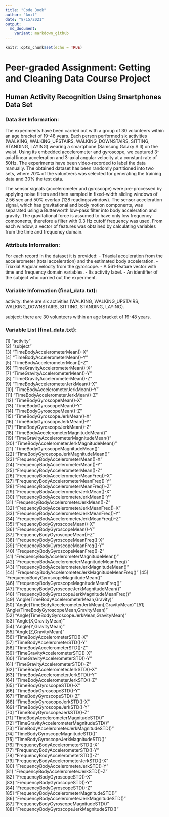 ```yaml
---
title: "Code Book"
author: "Anıl"
date: "8/15/2021"
output:
  md_document:
    variant: markdown_github
---
```


```r
knitr::opts_chunk$set(echo = TRUE)
```

# Peer-graded Assignment: Getting and Cleaning Data Course Project

## Human Activity Recognition Using Smartphones Data Set

### Data Set Information:

The experiments have been carried out with a group of 30 volunteers within an age bracket of 19-48 years. Each person performed six activities (WALKING, WALKING_UPSTAIRS, WALKING_DOWNSTAIRS, SITTING, STANDING, LAYING) wearing a smartphone (Samsung Galaxy S II) on the waist. Using its embedded accelerometer and gyroscope, we captured 3-axial linear acceleration and 3-axial angular velocity at a constant rate of 50Hz. The experiments have been video-recorded to label the data manually. The obtained dataset has been randomly partitioned into two sets, where 70% of the volunteers was selected for generating the training data and 30% the test data.

The sensor signals (accelerometer and gyroscope) were pre-processed by applying noise filters and then sampled in fixed-width sliding windows of 2.56 sec and 50% overlap (128 readings/window). The sensor acceleration signal, which has gravitational and body motion components, was separated using a Butterworth low-pass filter into body acceleration and gravity. The gravitational force is assumed to have only low frequency components, therefore a filter with 0.3 Hz cutoff frequency was used. From each window, a vector of features was obtained by calculating variables from the time and frequency domain.

### Attribute Information:

For each record in the dataset it is provided:
- Triaxial acceleration from the accelerometer (total acceleration) and the estimated body acceleration.
- Triaxial Angular velocity from the gyroscope.
- A 561-feature vector with time and frequency domain variables.
- Its activity label.
- An identifier of the subject who carried out the experiment. 

### Variable Information (final_data.txt):

activity: there are six activities (WALKING, WALKING_UPSTAIRS, WALKING_DOWNSTAIRS, SITTING, STANDING, LAYING).

subject: there are 30 volunteers within an age bracket of 19-48 years.

### Variable List (final_data.txt):

 [1] "activity"                                         
 [2] "subject"                                          
 [3] "TimeBodyAccelerometerMean()-X"                    
 [4] "TimeBodyAccelerometerMean()-Y"                    
 [5] "TimeBodyAccelerometerMean()-Z"                    
 [6] "TimeGravityAccelerometerMean()-X"                 
 [7] "TimeGravityAccelerometerMean()-Y"                 
 [8] "TimeGravityAccelerometerMean()-Z"                 
 [9] "TimeBodyAccelerometerJerkMean()-X"                
[10] "TimeBodyAccelerometerJerkMean()-Y"                
[11] "TimeBodyAccelerometerJerkMean()-Z"                
[12] "TimeBodyGyroscopeMean()-X"                        
[13] "TimeBodyGyroscopeMean()-Y"                        
[14] "TimeBodyGyroscopeMean()-Z"                        
[15] "TimeBodyGyroscopeJerkMean()-X"                    
[16] "TimeBodyGyroscopeJerkMean()-Y"                    
[17] "TimeBodyGyroscopeJerkMean()-Z"                    
[18] "TimeBodyAccelerometerMagnitudeMean()"             
[19] "TimeGravityAccelerometerMagnitudeMean()"          
[20] "TimeBodyAccelerometerJerkMagnitudeMean()"         
[21] "TimeBodyGyroscopeMagnitudeMean()"                 
[22] "TimeBodyGyroscopeJerkMagnitudeMean()"             
[23] "FrequencyBodyAccelerometerMean()-X"               
[24] "FrequencyBodyAccelerometerMean()-Y"               
[25] "FrequencyBodyAccelerometerMean()-Z"               
[26] "FrequencyBodyAccelerometerMeanFreq()-X"           
[27] "FrequencyBodyAccelerometerMeanFreq()-Y"           
[28] "FrequencyBodyAccelerometerMeanFreq()-Z"           
[29] "FrequencyBodyAccelerometerJerkMean()-X"           
[30] "FrequencyBodyAccelerometerJerkMean()-Y"           
[31] "FrequencyBodyAccelerometerJerkMean()-Z"           
[32] "FrequencyBodyAccelerometerJerkMeanFreq()-X"       
[33] "FrequencyBodyAccelerometerJerkMeanFreq()-Y"       
[34] "FrequencyBodyAccelerometerJerkMeanFreq()-Z"       
[35] "FrequencyBodyGyroscopeMean()-X"                   
[36] "FrequencyBodyGyroscopeMean()-Y"                   
[37] "FrequencyBodyGyroscopeMean()-Z"                   
[38] "FrequencyBodyGyroscopeMeanFreq()-X"               
[39] "FrequencyBodyGyroscopeMeanFreq()-Y"               
[40] "FrequencyBodyGyroscopeMeanFreq()-Z"               
[41] "FrequencyBodyAccelerometerMagnitudeMean()"        
[42] "FrequencyBodyAccelerometerMagnitudeMeanFreq()"    
[43] "FrequencyBodyAccelerometerJerkMagnitudeMean()"    
[44] "FrequencyBodyAccelerometerJerkMagnitudeMeanFreq()"
[45] "FrequencyBodyGyroscopeMagnitudeMean()"            
[46] "FrequencyBodyGyroscopeMagnitudeMeanFreq()"        
[47] "FrequencyBodyGyroscopeJerkMagnitudeMean()"        
[48] "FrequencyBodyGyroscopeJerkMagnitudeMeanFreq()"    
[49] "Angle(TimeBodyAccelerometerMean,Gravity)"         
[50] "Angle(TimeBodyAccelerometerJerkMean),GravityMean)"
[51] "Angle(TimeBodyGyroscopeMean,GravityMean)"         
[52] "Angle(TimeBodyGyroscopeJerkMean,GravityMean)"     
[53] "Angle(X,GravityMean)"                             
[54] "Angle(Y,GravityMean)"                             
[55] "Angle(Z,GravityMean)"                             
[56] "TimeBodyAccelerometerSTD()-X"                     
[57] "TimeBodyAccelerometerSTD()-Y"                     
[58] "TimeBodyAccelerometerSTD()-Z"                     
[59] "TimeGravityAccelerometerSTD()-X"                  
[60] "TimeGravityAccelerometerSTD()-Y"                  
[61] "TimeGravityAccelerometerSTD()-Z"                  
[62] "TimeBodyAccelerometerJerkSTD()-X"                 
[63] "TimeBodyAccelerometerJerkSTD()-Y"                 
[64] "TimeBodyAccelerometerJerkSTD()-Z"                 
[65] "TimeBodyGyroscopeSTD()-X"                         
[66] "TimeBodyGyroscopeSTD()-Y"                         
[67] "TimeBodyGyroscopeSTD()-Z"                         
[68] "TimeBodyGyroscopeJerkSTD()-X"                     
[69] "TimeBodyGyroscopeJerkSTD()-Y"                     
[70] "TimeBodyGyroscopeJerkSTD()-Z"                     
[71] "TimeBodyAccelerometerMagnitudeSTD()"              
[72] "TimeGravityAccelerometerMagnitudeSTD()"           
[73] "TimeBodyAccelerometerJerkMagnitudeSTD()"          
[74] "TimeBodyGyroscopeMagnitudeSTD()"                  
[75] "TimeBodyGyroscopeJerkMagnitudeSTD()"              
[76] "FrequencyBodyAccelerometerSTD()-X"                
[77] "FrequencyBodyAccelerometerSTD()-Y"                
[78] "FrequencyBodyAccelerometerSTD()-Z"                
[79] "FrequencyBodyAccelerometerJerkSTD()-X"            
[80] "FrequencyBodyAccelerometerJerkSTD()-Y"            
[81] "FrequencyBodyAccelerometerJerkSTD()-Z"            
[82] "FrequencyBodyGyroscopeSTD()-X"                    
[83] "FrequencyBodyGyroscopeSTD()-Y"                    
[84] "FrequencyBodyGyroscopeSTD()-Z"                    
[85] "FrequencyBodyAccelerometerMagnitudeSTD()"         
[86] "FrequencyBodyAccelerometerJerkMagnitudeSTD()"     
[87] "FrequencyBodyGyroscopeMagnitudeSTD()"             
[88] "FrequencyBodyGyroscopeJerkMagnitudeSTD()" 

